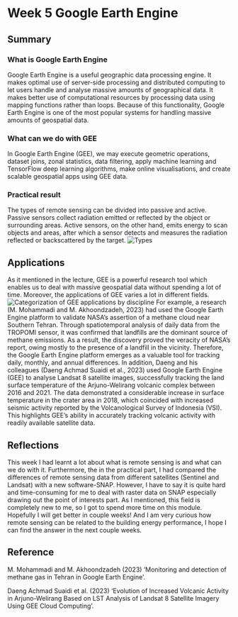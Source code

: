 # Week 5 Google Earth Engine

## Summary

### What is Google Earth Engine
Google Earth Engine is a useful geographic data processing engine. It makes optimal use of server-side processing and distributed computing to let users handle and analyse massive amounts of geographical data. It makes better use of computational resources by processing data using mapping functions rather than loops. Because of this functionality, Google Earth Engine is one of the most popular systems for handling massive amounts of geospatial data.

### What can we do with GEE
In Google Earth Engine (GEE), we may execute geometric operations, dataset joins, zonal statistics, data filtering, apply machine learning and TensorFlow deep learning algorithms, make online visualisations, and create scalable geospatial apps using GEE data.

### Practical result
The types of remote sensing can be divided into passive and active. Passive sensors collect radiation emitted or reflected by the object or surrounding areas. Active sensors, on the other hand, emits energy to scan objects and areas, after which a sensor detects and measures the radiation reflected or backscattered by the target.
![Types](Types of remote sensing.jpg)

## Applications
As it mentioned in the lecture, GEE is a powerful research tool which enables us to deal with massive geospatial data without spending a lot of time. Moreover, the applications of GEE varies a lot in different fields. 
![Categorization of GEE applications by discipline](Categorization of GEE applications by discipline.jpg)
For example, a research (M. Mohammadi and M. Akhoondzadeh, 2023) had used the Google Earth Engine platform to validate NASA's assertion of a methane cloud near Southern Tehran. Through spatiotemporal analysis of daily data from the TROPOMI sensor, it was confirmed that landfills are the dominant source of methane emissions. As a result, the discovery proved the veracity of NASA's report, owing mostly to the presence of a landfill in the vicinity. Therefore, the Google Earth Engine platform emerges as a valuable tool for tracking daily, monthly, and annual differences. In addition, Daeng and his colleagues (Daeng Achmad Suaidi et al., 2023) used Google Earth Engine (GEE) to analyse Landsat 8 satellite images, successfully tracking the land surface temperature of the Arjuno-Welirang volcanic complex between 2016 and 2021. The data demonstrated a considerable increase in surface temperature in the crater area in 2018, which coincided with increased seismic activity reported by the Volcanological Survey of Indonesia (VSI). This highlights GEE's ability in accurately tracking volcanic activity with readily available satellite data.

## Reflections
This week I had learnt a lot about what is remote sensing is and what can we do with it. Furthermore, the in the practical part, I had compared the differences of remote sensing data from different satellites (Sentinel and Landsat) with a new software-SNAP. However, I have to say it is quite hard and time-consuming for me to deal with raster data on SNAP especially drawing out the point of interests part. As I mentioned, this field is completely new to me, so I got to spend more time on this module. Hopefully I will get better in couple weeks! And I am very curious how remote sensing can be related to the building energy performance, I hope I can find the answer in the next couple weeks.

## Reference
M. Mohammadi and M. Akhoondzadeh (2023) ‘Monitoring and detection of methane gas in Tehran in Google Earth Engine’.

Daeng Achmad Suaidi et al. (2023) ‘Evolution of Increased Volcanic Activity in Arjuno-Welirang  Based on LST Analysis of Landsat 8 Satellite Imagery Using  GEE Cloud Computing’.


